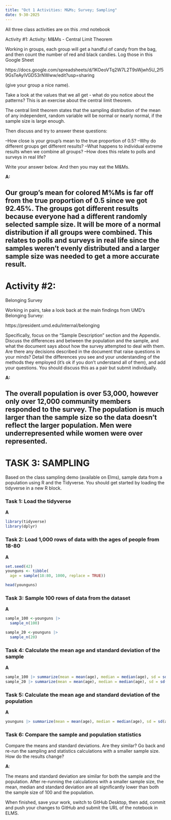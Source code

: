 ```yaml
---
title: "Oct 1 Activities: M&Ms; Survey; Sampling"
date: 9-30-2025
---
```


All three class activities are on this .rmd notebook

Activity #1: Activity: M&Ms - Central Limit Theorem

Working in groups, each group will get a handful of candy from the bag, and then count the number of red and black candies. Log those in this Google Sheet 

https://docs.google.com/spreadsheets/d/1KOeoVTq2W7L2T9sWjwh5U_2f59GsTeAylVGD53rNWww/edit?usp=sharing

(give your group a nice name).

Take a look at the values that we all get - what do you notice about the patterns? This is an exercise about the central limit theorem. 

The central limit theorem states that the sampling distribution of the mean of any independent, random variable will be normal or nearly normal, if the sample size is large enough.

Then discuss and try to answer these questions:

--How close is your group's mean to the true proportion of 0.5?
--Why do different groups get different results?
--What happens to individual extreme results when we combine all groups?
--How does this relate to polls and surveys in real life?

Write your answer below. And then you may eat the M&Ms.

**A:**

Our group's mean for colored M%Ms is far off from the true proportion of 0.5 since we got 92.45%. The groups got different results because everyone had a different randomly selected sample size. It will be more of a normal distribution if all groups were combined. This relates to polls and surveys in real life since the samples weren't evenly distributed and a larger sample size was needed to get a more accurate result.
------------------------------------------------------------------------------

# Activity #2:

Belonging Survey

Working in pairs, take a look back at the main findings from UMD's Belonging Survey:

https://president.umd.edu/internal/belonging


Specifically, focus on the "Sample Description" section and the Appendix. Discuss the differences and between the population and the sample, and what the document says about how the survey attempted to deal with them. Are there any decisions described in the document that raise questions in your minds? Detail the differences you see and your understanding of the methods they employed (it's ok if you don't understand all of them), and add your questions. You should discuss this as a pair but submit individually.

**A:**

The overall population is over 53,000, however only over 12,000 community members responded to the survey. The population is much larger than the sample size so the data doesn't reflect the larger population. Men were underrepresented while women were over represented.
------------------------------------------------------------------------------

# TASK 3: SAMPLING

Based on the class sampling demo (available on Elms), sample data from a population using R and the Tidyverse. You should get started by loading the tidyverse in a new R block.

### Task 1: Load the tidyverse

**A**
```r
library(tidyverse)
library(dplyr)

```


### Task 2: Load 1,000 rows of data with the ages of people from 18-80

**A**
```r

set.seed(42)
younguns <- tibble(
  age = sample(18:80, 1000, replace = TRUE))

head(younguns)

```

### Task 3: Sample 100 rows of data from the dataset
**A**
```r
sample_100 <-younguns |> 
  sample_n(100)

sample_20 <-younguns |> 
  sample_n(20)

```


### Task 4: Calculate the mean age and standard deviation of the sample
**A**
```r
sample_100 |> summarize(mean = mean(age), median = median(age), sd = sd(age)) 
sample_20 |> summarize(mean = mean(age), median = median(age), sd = sd(age))


```


### Task 5: Calculate the mean age and standard deviation of the population
**A**
```r
younguns |> summarize(mean = mean(age), median = median(age), sd = sd(age))


```


### Task 6: Compare the sample and population statistics

Compare the means and standard deviations. Are they similar? Go back and re-run the sampling and statistics calculations with a smaller sample size. How do the results change?

**A**: 

The means and standard deviation are similar for both the sample and the population. After re-running the calculations with a smaller sample size, the mean, median and standard deviation are all significantly lower than both the sample size of 100 and the population. 

When finished, save your work, switch to GitHub Desktop, then add, commit and push your changes to GitHub and submit the URL of the notebook in ELMS.
